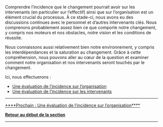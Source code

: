 Comprendre l’incidence que le changement pourrait avoir sur les intervenants (en particulier sur l’effectif) ainsi que sur l’organisation est un élément crucial du processus. À ce stade-ci, nous avons eu des discussions continues avec le personnel et d’autres intervenants clés. Nous comprenons probablement assez bien ce que comporte notre changement, y compris nos moteurs et nos obstacles, notre vision et les conditions de réussite.

Nous connaissons aussi relativement bien notre environnement, y compris les interdépendances et la saturation au changement. Grâce à cette compréhension, nous pouvons aller au cœur de la question et examiner comment notre organisation et nos intervenants seront touchés par le changement.

Ici, nous effectuerons :

* [https://articles.alpha.canada.ca/framework-for-leading-change/fr/evaluation-de-lincidence-sur-lorganisation/ Une évaluation de l’incidence sur l’organisation]
* [https://articles.alpha.canada.ca/framework-for-leading-change/fr/evaluation-de-lincidence-sur-les-intervenants/ Une évaluation de l’incidence sur les intervenants]


-----

[https://articles.alpha.canada.ca/framework-for-leading-change/fr/evaluation-de-lincidence-sur-lorganisation/ ****Prochain : Une évaluation de l’incidence sur l’organisation****]

[https://articles.alpha.canada.ca/framework-for-leading-change/fr/capacite-etat-de-preparation-et-incidence/ '''Retour au début de la section''']


-----
